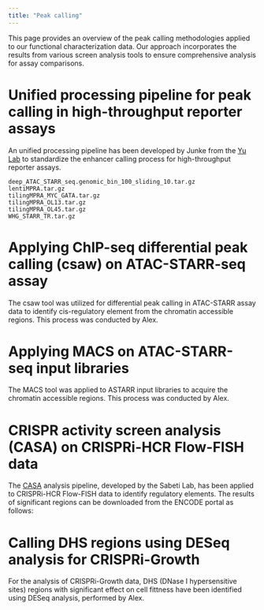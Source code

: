 ```yaml
---
title: "Peak calling"
---
```


This page provides an overview of the peak calling methodologies applied to our functional characterization data. Our approach incorporates the results from various screen analysis tools to ensure comprehensive analysis for assay comparisons.

# Unified processing pipeline for peak calling in high-throughput reporter assays

An unified processing pipeline has been developed by Junke from the [Yu Lab](https://www.yulab.org/lab_member/) to standardize the enhancer calling process for high-throughput reporter assays. 

```
deep_ATAC_STARR_seq.genomic_bin_100_sliding_10.tar.gz
lentiMPRA.tar.gz
tilingMPRA_MYC_GATA.tar.gz
tilingMPRA_OL13.tar.gz
tilingMPRA_OL45.tar.gz
WHG_STARR_TR.tar.gz
```

# Applying ChIP-seq differential peak calling (csaw) on ATAC-STARR-seq assay

The csaw tool was utilized for differential peak calling in ATAC-STARR assay data to identify cis-regulatory element from the chromatin accessible regions. This process was conducted by Alex.

# Applying MACS on ATAC-STARR-seq input libraries

The MACS tool was applied to ASTARR input libraries to acquire the chromatin accessible regions. This process was conducted by Alex.

# CRISPR activity screen analysis (CASA) on CRISPRi-HCR Flow-FISH data

The [CASA](https://github.com/sjgosai/casa) analysis pipeline, developed by the Sabeti Lab, has been applied to CRISPRi-HCR Flow-FISH data to identify regulatory elements. The results of significant regions can be downloaded from the ENCODE portal as follows:

# Calling DHS regions using DESeq analysis for CRISPRi-Growth

For the analysis of CRISPRi-Growth data, DHS (DNase I hypersensitive sites) regions with significant effect on cell fittness have been identified using DESeq analysis, performed by Alex.